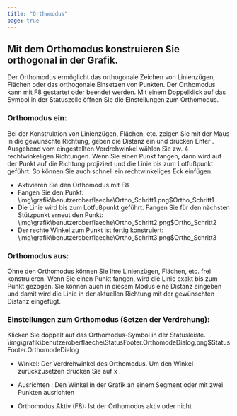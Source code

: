 ```yaml
---
title: "Orthomodus"
page: true
---
```

## Mit dem Orthomodus konstruieren Sie orthogonal in der Grafik.
Der Orthomodus erm&#246;glicht das orthogonale Zeichen von Linienz&#252;gen, Fl&#228;chen oder das orthogonale Einsetzen von Punkten. Der Orthomodus kann mit  <Border>F8</Border>  gestartet oder beendet werden. Mit einem Doppelklick auf das Symbol in der Statuszeile &#246;ffnen Sie die Einstellungen zum Orthomodus.

### Orthomodus ein:
Bei der Konstruktion von Linienz&#252;gen, Fl&#228;chen, etc. zeigen Sie mit der Maus in die gew&#252;nschte Richtung, geben die Distanz ein und dr&#252;cken  <Border>Enter</Border> . 
Ausgehend vom eingestellten Verdrehwinkel w&#228;hlen Sie zw. 4 rechtwinkeligen Richtungen. 
Wenn Sie einen Punkt fangen, dann wird auf der Punkt auf die Richtung projiziert und die Linie bis zum Lotfu&#223;punkt gef&#252;hrt. So k&#246;nnen Sie auch schnell ein rechtwinkeliges Eck einf&#252;gen:

-  Aktivieren Sie den Orthomodus mit <Border>F8</Border> 
-  Fangen Sie den Punkt:<Image>\img\grafik\benutzeroberflaeche\Ortho_Schritt1.png$Ortho_Schritt1</Image>
-  Die Linie wird bis zum Lotfu&#223;punkt gef&#252;hrt. Fangen Sie f&#252;r den n&#228;chsten St&#252;tzpunkt erneut den Punkt:<Image>\img\grafik\benutzeroberflaeche\Ortho_Schritt2.png$Ortho_Schritt2</Image>
-  Der rechte Winkel zum Punkt ist fertig konstruiert:<Image>\img\grafik\benutzeroberflaeche\Ortho_Schritt3.png$Ortho_Schritt3</Image>



### Orthomodus aus:
Ohne den Orthomodus k&#246;nnen Sie Ihre Linienz&#252;gen, Fl&#228;chen, etc. frei konstruieren. Wenn Sie einen Punkt fangen, wird die Linie exakt bis zum Punkt gezogen.
Sie k&#246;nnen auch in diesem Modus eine Distanz eingeben und damit wird die Linie in der aktuellen Richtung mit der gew&#252;nschten Distanz eingef&#252;gt. 

### Einstellungen zum Orthomodus (Setzen der Verdrehung):
Klicken Sie doppelt auf das Orthomodus-Symbol in der Statusleiste.<Image>\img\grafik\benutzeroberflaeche\StatusFooter.OrthomodeDialog.png$StatusFooter.OrthomodeDialog</Image>


- <Bold> Winkel: </Bold>  Der Verdrehwinkel des Orthomodus. Um den Winkel zur&#252;ckzusetzen dr&#252;cken Sie auf <Border>x</Border> .

- <Bold> <Border>Ausrichten</Border> : </Bold>  Den Winkel in der Grafik an einem Segment oder mit zwei Punkten ausrichten

- <Bold> Orthomodus Aktiv (F8): </Bold>  Ist der Orthomodus aktiv oder nicht



